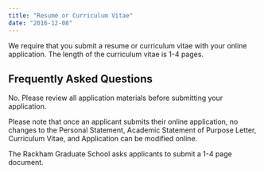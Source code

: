```yaml
---
title: "Resumé or Curriculum Vitae"
date: "2016-12-08"
---
```


We require that you submit a resume or curriculum vitae with your online application. The length of the curriculum vitae is 1-4 pages. 

## Frequently Asked Questions

<Accordion title="Can I submit an revised Curriculum Vitae?">
No. Please review all application materials before submitting your application. 

Please note that once an applicant submits their online application, no changes to the Personal Statement, Academic Statement of Purpose Letter, Curriculum Vitae, and Application can be modified online.
</Accordion>

<Accordion title="My Curriculum Vitae is longer than four pages. Can I upload this with the online application?">
The Rackham Graduate School asks applicants to submit a 1-4 page document.
</Accordion> 